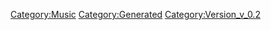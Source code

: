 {{Music
 |Name=Hear The Universe
 |ID=49
 |Cov=47
 |Cd=16
 |Nam=47
 |Div=47
 |Ma=3
 |SerieId=1
 |SerieLogoId=1
 |WavId=47
 |VariationId=0
 |Dsc=47
 |Strt=10
 |ValkyrieBattle=1
 |ValkyrieIntro=1
 |ValkyrieIntroSky=1
 |DivaSolo=1
 |DivaMulti=2
 |Exp=3
 |OfficialName=Hear The Universe
 |VocalName=ワルキューレ　美雲ΔJUNNA　フレイアΔ鈴木みのり<br />カナメΔ安野希世乃　レイナΔ東山奈央　マキナΔ西田望見
 |Description=作品：マクロスΔ<br /><br />歌手：ワルキューレ<br />　　　美雲ΔJUNNA　フレイアΔ鈴木みのり<br />　　　カナメΔ安野希世乃　レイナΔ東山奈央<br />　　　マキナΔ西田望見<br /><br />作詞：岩里祐穂<br />作曲：Rasmus Faber
 |StoryTitle=「クラゲを隠すならクラゲの群れってやつだ」
 |StoryDesc=星団全体にウィンダミアの支配が広がり、<br />ワクチンライブを行えなくなってしまったワルキューレ。<br /><br />そこでワルキューレがとった作戦は、ライブの映像を<br />配信することだった。特殊なコンピュータウィルスが<br />含まれた映像データは瞬く間に銀河中へと広がっていく。
 |BuyURL=https://recochoku.jp/song/S1003537000/
 |BannerId=4
 |AnmStoreURL=https://anime.dmkt-sp.jp/animestore/ci_pc?workId=20867
}}
[[Category:Music]]
[[Category:Generated]]
[[Category:Version_v_0.2]]
